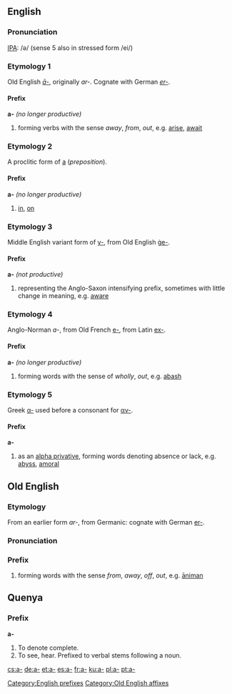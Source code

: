 ==English==
===Pronunciation===
[[IPA]]: /ə/ (sense 5 also in stressed form /ei/)

===Etymology 1===
Old English ''[[#Old English|ā-]]'', originally ''ar-''.  Cognate with German ''[[er-]]''.

====Prefix====
'''a-''' ''(no longer productive)''
# forming verbs with the sense ''away'', ''from'', ''out'', e.g. [[arise]], [[await]]

===Etymology 2===
A proclitic form of [[a]] (''preposition'').

====Prefix====
'''a-''' ''(no longer productive)''
# [[in]], [[on]]

===Etymology 3===
Middle English variant form of [[y-]], from Old English [[ge-|ġe-]].

====Prefix====
'''a-''' ''(not productive)''
# representing the Anglo-Saxon intensifying prefix, sometimes with little change in meaning, e.g. [[aware]]

===Etymology 4===
Anglo-Norman ''a-'', from Old French [[e-]], from Latin [[ex-]].

====Prefix====
'''a-''' ''(no longer productive)''
# forming words with the sense of ''wholly'', ''out'', e.g. [[abash]]

===Etymology 5===
Greek [[α-]] used before a consonant for [[αν-]].

====Prefix====
'''a-'''
# as an [[alpha privative]], forming words denoting absence or lack, e.g. [[abyss]], [[amoral]]


[[Category:English prefixes]]

==Old English==
===Etymology===
From an earlier form ''ar-'', from Germanic: cognate with German [[er-]].

===Pronunciation===
{{IPA|/a:/}}

===Prefix===
{{Unicode|'''ā-'''}}
# forming words with the sense ''from'', ''away'', ''off'', ''out'', e.g. [[animan|āniman]]

[[Category:Old English affixes]]

==Quenya==
===Prefix===
'''a-'''
# To denote complete.
# To see, hear. Prefixed to verbal stems following a noun.

[[cs:a-]]
[[de:a-]]
[[et:a-]]
[[es:a-]]
[[fr:a-]]
[[ku:a-]]
[[pl:a-]]
[[pt:a-]]